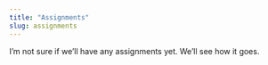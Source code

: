 ```yaml
---
title: "Assignments"
slug: assignments
---
```


I'm not sure if we'll have any assignments yet. We'll see how it goes.
